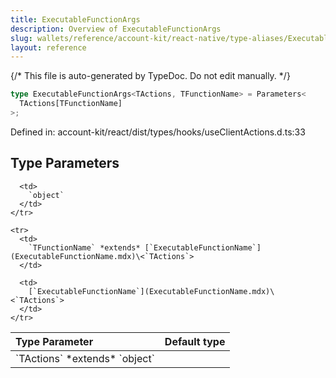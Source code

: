 ```yaml
---
title: ExecutableFunctionArgs
description: Overview of ExecutableFunctionArgs
slug: wallets/reference/account-kit/react-native/type-aliases/ExecutableFunctionArgs
layout: reference
---
```


{/* This file is auto-generated by TypeDoc. Do not edit manually. */}

```ts
type ExecutableFunctionArgs<TActions, TFunctionName> = Parameters<
  TActions[TFunctionName]
>;
```

Defined in: account-kit/react/dist/types/hooks/useClientActions.d.ts:33

## Type Parameters

<table>
  <thead>
    <tr>
      <th align="left">Type Parameter</th>
      <th align="left">Default type</th>
    </tr>
  </thead>

  <tbody>
    <tr>
      <td>
        `TActions` *extends* `object`
      </td>

      <td>
        `object`
      </td>
    </tr>

    <tr>
      <td>
        `TFunctionName` *extends* [`ExecutableFunctionName`](ExecutableFunctionName.mdx)\<`TActions`>
      </td>

      <td>
        [`ExecutableFunctionName`](ExecutableFunctionName.mdx)\<`TActions`>
      </td>
    </tr>

  </tbody>
</table>
